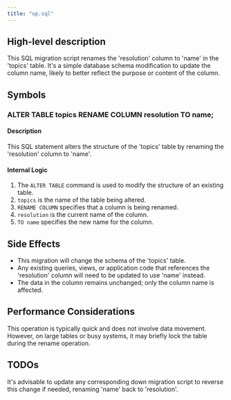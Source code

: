 ```yaml
---
title: "up.sql"
---
```


## High-level description
This SQL migration script renames the 'resolution' column to 'name' in the 'topics' table. It's a simple database schema modification to update the column name, likely to better reflect the purpose or content of the column.

## Symbols

### ALTER TABLE topics RENAME COLUMN resolution TO name;
#### Description
This SQL statement alters the structure of the 'topics' table by renaming the 'resolution' column to 'name'.

#### Internal Logic
1. The `ALTER TABLE` command is used to modify the structure of an existing table.
2. `topics` is the name of the table being altered.
3. `RENAME COLUMN` specifies that a column is being renamed.
4. `resolution` is the current name of the column.
5. `TO name` specifies the new name for the column.

## Side Effects
- This migration will change the schema of the 'topics' table.
- Any existing queries, views, or application code that references the 'resolution' column will need to be updated to use 'name' instead.
- The data in the column remains unchanged; only the column name is affected.

## Performance Considerations
This operation is typically quick and does not involve data movement. However, on large tables or busy systems, it may briefly lock the table during the rename operation.

## TODOs
It's advisable to update any corresponding down migration script to reverse this change if needed, renaming 'name' back to 'resolution'.